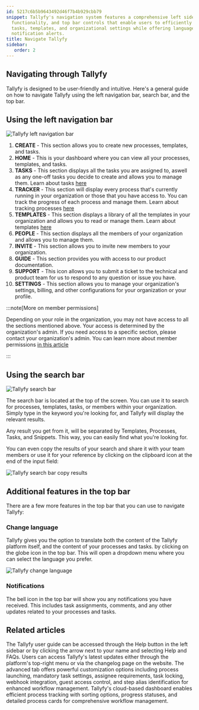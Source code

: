 ```yaml
---
id: 5217c6b5b9643492d46f7b4b929cbb79
snippet: Tallyfy's navigation system features a comprehensive left sidebar, search
  functionality, and top bar controls that enable users to efficiently manage processes,
  tasks, templates, and organizational settings while offering language options and
  notification alerts.
title: Navigate Tallyfy
sidebar:
   order: 2
---
```


## Navigating through Tallyfy

Tallyfy is designed to be user-friendly and intuitive. Here's a general guide on how to navigate Tallyfy using the left navigation bar, search bar, and the top bar.

## Using the left navigation bar

![Tallyfy left navigation bar](https://screenshots.tallyfy.com/tallyfy%2Fpro%2Fdesktop-light-sidebar-numerated.png)

1. **CREATE** - This section allows you to create new processes, templates, and tasks.
2. **HOME** - This is your dashboard where you can view all your processes, templates, and tasks.
3. **TASKS** - This section displays all the tasks you are assigned to, aswell as any one-off tasks you decide to create and allows you to manage them. Learn about tasks [here](/products/pro/tracking-and-tasks/tasks/)
4. **TRACKER** - This section will display every process that's currently running in your organization or those that you have access to. You can track the progress of each process and manage them. Learn about tracking processes [here](/products/pro/tracking-and-tasks/tracker-view/)
5. **TEMPLATES** - This section displays a library of all the templates in your organization and allows you to read or manage them. Learn about templates [here](/products/pro/documenting/templates/)
6. **PEOPLE** - This section displays all the members of your organization and allows you to manage them.
7. **INVITE** - This section allows you to invite new members to your organization.
8. **GUIDE** - This section provides you with access to our product documentation.
9. **SUPPORT** - This icon allows you to submit a ticket to the technical and product team for us to respond to any question or issue you have.
10. **SETTINGS** - This section allows you to manage your organization's settings, billing, and other configurations for your organization or your profile.

:::note[More on member permissions]

Depending on your role in the organization, you may not have access to all the sections mentioned above. Your access is determined by the organization's admin. If you need access to a specific section, please contact your organization's admin. You can learn more about member permissions [in this article](/products/pro/documenting/members/standard-admin-members/)

:::

## Using the search bar

![Tallyfy search bar](https://screenshots.tallyfy.com/tallyfy%2Fpro%2Fdesktop-light-search-bar-results.png)

The search bar is located at the top of the screen. You can use it to search for processes, templates, tasks, or members within your organization. Simply type in the keyword you're looking for, and Tallyfy will display the relevant results.

Any result you get from it, will be separated by Templates, Processes, Tasks, and Snippets. This way, you can easily find what you're looking for.

You can even copy the results of your search and share it with your team members or use it for your reference by clicking on the clipboard icon at the end of the input field:

![Tallyfy search bar copy results](https://screenshots.tallyfy.com/tallyfy%2Fpro%2Fdesktop-light-copy-search-result-link.png)

## Additional features in the top bar

There are a few more features in the top bar that you can use to navigate Tallyfy:

### Change language

Tallyfy gives you the option to translate both the content of the Tallyfy platform itself, and the content of your processes and tasks. by clicking on the globe icon in the top bar. This will open a dropdown menu where you can select the language you prefer.

![Tallyfy change language](https://screenshots.tallyfy.com/tallyfy%2Fpro%2Fdesktop-light-change-language.png)

### Notifications

The bell icon in the top bar will show you any notifications you have received. This includes task assignments, comments, and any other updates related to your processes and tasks.


## Related articles
<CardGrid>
<LinkTitleCard header="<b>Support > In-app user guide</b>" href="/products/pro/miscellaneous/support/how-to-access-the-tallyfy-user-guide/" > The Tallyfy user guide can be accessed through the Help button in the left sidebar or by clicking the arrow next to your name and selecting Help and FAQs. </LinkTitleCard>
<LinkTitleCard header="<b>Miscellaneous > Stay updated with Tallyfy's latest features</b>" href="/products/pro/miscellaneous/how-can-i-stay-updated-with-tallyfys-latest-features/" > Users can access Tallyfy's latest updates either through the platform's top-right menu or via the changelog page on the website. </LinkTitleCard>
<LinkTitleCard header="<b>Tasks > Advanced tab</b>" href="/products/pro/tracking-and-tasks/tasks/how-can-i-utilize-tallyfys-advanced-tab-features/" > The advanced tab offers powerful customization options including process launching, mandatory task settings, assignee requirements, task locking, webhook integration, guest access control, and step alias identification for enhanced workflow management. </LinkTitleCard>
<LinkTitleCard header="<b>Tracker View > Manage and track my processes</b>" href="/products/pro/tracking-and-tasks/tracker-view/how-can-i-manage-and-track-my-processes-on-tallyfy/" > Tallyfy's cloud-based dashboard enables efficient process tracking with sorting options, progress statuses, and detailed process cards for comprehensive workflow management. </LinkTitleCard>
</CardGrid>